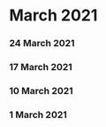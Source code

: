 ﻿# March 2021


### 24 March 2021




### 17 March 2021




### 10 March 2021




### 1 March 2021



